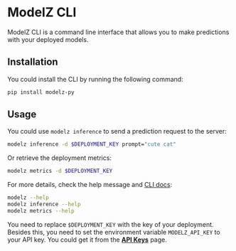 # ModelZ CLI

ModelZ CLI is a command line interface that allows you to make predictions with your deployed models.

## Installation

You could install the CLI by running the following command:

```bash copy
pip install modelz-py
```

## Usage

You could use `modelz inference` to send a prediction request to the server:

```bash copy
modelz inference -d $DEPLOYMENT_KEY prompt="cute cat"
```

Or retrieve the deployment metrics:

```bash copy
modelz metrics -d $DEPLOYMENT_KEY
```

For more details, check the help message and [CLI docs](https://tensorchord.github.io/modelz-py/cli.html):

```bash copy
modelz --help
modelz inference --help
modelz metrics --help
```

You need to replace `$DEPLOYMENT_KEY` with the key of your deployment. Besides this, you need to set the environment variable `MODELZ_API_KEY` to your API key. You could get it from the [**API Keys**](https://cloud.modelz.ai/settings/user) page.
